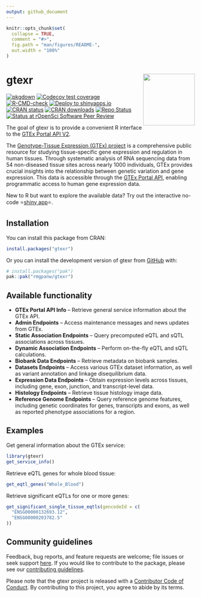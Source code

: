 ```yaml
---
output: github_document
---
```


<!-- README.md is generated from README.Rmd. Please edit that file -->

```r
knitr::opts_chunk$set(
  collapse = TRUE,
  comment = "#>",
  fig.path = "man/figures/README-",
  out.width = "100%"
)
```

# gtexr <a href="https://rmgpanw.github.io/gtexr/"><img src="man/figures/logo.png" align="right" height="138"/></a>

<!-- badges: start -->

[![pkgdown](https://github.com/rmgpanw/gtexr/actions/workflows/pkgdown.yaml/badge.svg)](https://github.com/rmgpanw/gtexr/actions/workflows/pkgdown.yaml) [![Codecov test coverage](https://codecov.io/gh/rmgpanw/gtexr/branch/main/graph/badge.svg)](https://app.codecov.io/gh/rmgpanw/gtexr?branch=main) [![R-CMD-check](https://github.com/rmgpanw/gtexr/actions/workflows/R-CMD-check.yaml/badge.svg)](https://github.com/rmgpanw/gtexr/actions/workflows/R-CMD-check.yaml) [![Deploy to shinyapps.io](https://github.com/rmgpanw/gtexr/actions/workflows/shinyapps-deploy.yaml/badge.svg)](https://github.com/rmgpanw/gtexr/actions/workflows/shinyapps-deploy.yaml) [![CRAN status](https://www.r-pkg.org/badges/version/gtexr)](https://CRAN.R-project.org/package=gtexr) [![CRAN downloads](https://cranlogs.r-pkg.org/badges/gtexr)](https://CRAN.R-project.org/package=gtexr) [![Repo Status](https://www.repostatus.org/badges/latest/active.svg)](https://www.repostatus.org/#active) [![Status at rOpenSci Software Peer Review](https://badges.ropensci.org/684_status.svg)](https://github.com/ropensci/software-review/issues/684)

<!-- badges: end -->

The goal of gtexr is to provide a convenient R interface to the [GTEx Portal API V2](https://gtexportal.org/api/v2/redoc#tag/GTEx-Portal-API-Info). 

The [Genotype-Tissue Expression (GTEx) project](https://www.gtexportal.org/home/) is a comprehensive public resource for studying tissue-specific gene expression and regulation in human tissues. Through systematic analysis of RNA sequencing data from 54 non-diseased tissue sites across nearly 1000 individuals, GTEx provides crucial insights into the relationship between genetic variation and gene expression. This data is accessible through the [GTEx Portal API](https://gtexportal.org/api/v2/redoc#tag/GTEx-Portal-API-Info), enabling programmatic access to human gene expression data.

New to R but want to explore the available data? Try out the interactive no-code ⭐[shiny app](https://7hocgq-rmgpanw.shinyapps.io/gtexr/)⭐.

## Installation

You can install this package from CRAN:

``` r
install.packages("gtexr")
```

Or you can install the development version  of gtexr from [GitHub](https://github.com/rmgpanw/gtexr) with:

``` r
# install.packages("pak")
pak::pak("rmgpanw/gtexr")
```

## Available functionality

- **GTEx Portal API Info** – Retrieve general service information about the GTEx API.  
- **Admin Endpoints** – Access maintenance messages and news updates from GTEx.  
- **Static Association Endpoints** – Query precomputed eQTL and sQTL associations across tissues.  
- **Dynamic Association Endpoints** – Perform on-the-fly eQTL and sQTL calculations.  
- **Biobank Data Endpoints** – Retrieve metadata on biobank samples.
- **Datasets Endpoints** – Access various GTEx dataset information, as well as variant annotation and linkage disequilibrium data.
- **Expression Data Endpoints** – Obtain expression levels across tissues, including gene, exon, junction, and transcript-level data.  
- **Histology Endpoints** – Retrieve tissue histology image data.  
- **Reference Genome Endpoints** – Query reference genome features, including genetic coordinates for genes, transcripts and exons, as well as reported phenotype associations for a region.  

## Examples

Get general information about the GTEx service:

```r
library(gtexr)
get_service_info()
```

Retrieve eQTL genes for whole blood tissue:

```r
get_eqtl_genes("Whole_Blood")
```

Retrieve significant eQTLs for one or more genes:

```r
get_significant_single_tissue_eqtls(gencodeId = c(
  "ENSG00000132693.12",
  "ENSG00000203782.5"
))
```

## Community guidelines

Feedback, bug reports, and feature requests are welcome; file issues or seek support [here](https://rmgpanw.github.io/gtexr/issues). If you would like to contribute to the package, please see our [contributing guidelines](https://rmgpanw.github.io/gtexr/CONTRIBUTING.html).
  
Please note that the gtexr project is released with a [Contributor Code of Conduct](https://rmgpanw.github.io/gtexr/CODE_OF_CONDUCT.html). By contributing to this project, you agree to abide by its terms.
